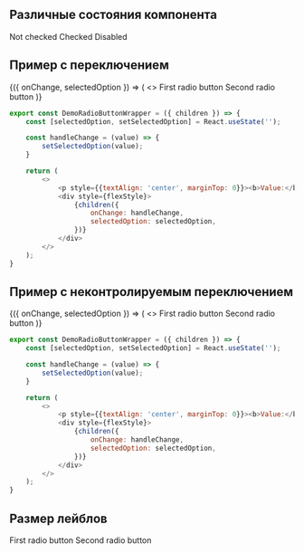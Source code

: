 

## Различные состояния компонента

<Playground>
    <div style={flexStyle}>
        <RadioButton value="not-checked-value" isChecked={false}>Not checked</RadioButton>
        <RadioButton value="checked-value" isChecked>Checked</RadioButton>
        <RadioButton value="disabled-value" isDisabled>Disabled</RadioButton>
    </div>
</Playground>

## Пример с переключением

<Playground>
    <DemoRadioButtonWrapper>
        {({ onChange, selectedOption }) => (
            <>
                <RadioButton value="value-1" isChecked={selectedOption === "value-1"} onChange={onChange}>First radio button</RadioButton>
                <RadioButton value="value-2" isChecked={selectedOption === "value-2"} onChange={onChange}>Second radio button</RadioButton>
            </>
        )}
    </DemoRadioButtonWrapper>
</Playground>

```javascript collapse=Код DemoRadioButtonWrapper
export const DemoRadioButtonWrapper = ({ children }) => {
    const [selectedOption, setSelectedOption] = React.useState('');

    const handleChange = (value) => {
        setSelectedOption(value);
    }

    return (
        <>
            <p style={{textAlign: 'center', marginTop: 0}}><b>Value:</b> "{selectedOption || undefined}"</p>
            <div style={flexStyle}>
                {children({
                    onChange: handleChange,
                    selectedOption: selectedOption,
                })}
            </div>
        </>
    );
}
```

## Пример с неконтролируемым переключением

<Playground>
    <DemoRadioButtonWrapper>
        {({ onChange, selectedOption }) => (
            <>
                <RadioButton value="value-1" name="group-1" onChange={onChange}>First radio button</RadioButton>
                <RadioButton value="value-2" name="group-1" onChange={onChange}>Second radio button</RadioButton>
            </>
        )}
    </DemoRadioButtonWrapper>
</Playground>

```javascript collapse=Код DemoRadioButtonWrapper
export const DemoRadioButtonWrapper = ({ children }) => {
    const [selectedOption, setSelectedOption] = React.useState('');

    const handleChange = (value) => {
        setSelectedOption(value);
    }

    return (
        <>
            <p style={{textAlign: 'center', marginTop: 0}}><b>Value:</b> "{selectedOption || undefined}"</p>
            <div style={flexStyle}>
                {children({
                    onChange: handleChange,
                    selectedOption: selectedOption,
                })}
            </div>
        </>
    );
}
```

## Размер лейблов

<Playground>
    <div style={flexStyle}>
        <RadioButton name="group-2" value="value-1" textSize="small">First radio button</RadioButton>
        <RadioButton name="group-2" value="value-2" textSize="medium">Second radio button</RadioButton>
    </div>
</Playground>

